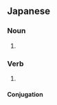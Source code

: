==Japanese==
{{ja-kanjitab|稀|釈}}

===Noun===
{{ja-noun|きしゃく}}

# {{alternative form of|希釈|lang=ja}}

===Verb===
{{ja-verb-suru|k|hira=きしゃく|rom=kishaku}}

# {{alternative form of|希釈|lang=ja}}

====Conjugation====
{{ja-suru|稀釈|きしゃく|kishaku}}